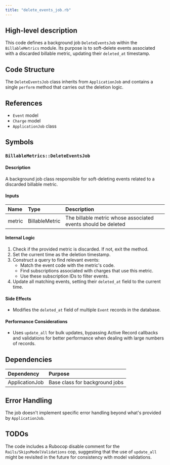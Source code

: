 ```yaml
---
title: "delete_events_job.rb"
---
```


## High-level description
This code defines a background job `DeleteEventsJob` within the `BillableMetrics` module. Its purpose is to soft-delete events associated with a discarded billable metric, updating their `deleted_at` timestamp.

## Code Structure
The `DeleteEventsJob` class inherits from `ApplicationJob` and contains a single `perform` method that carries out the deletion logic.

## References
- `Event` model
- `Charge` model
- `ApplicationJob` class

## Symbols

### `BillableMetrics::DeleteEventsJob`
#### Description
A background job class responsible for soft-deleting events related to a discarded billable metric.

#### Inputs
| Name | Type | Description |
|:-----|:-----|:------------|
| metric | BillableMetric | The billable metric whose associated events should be deleted |

#### Internal Logic
1. Check if the provided metric is discarded. If not, exit the method.
2. Set the current time as the deletion timestamp.
3. Construct a query to find relevant events:
   - Match the event code with the metric's code.
   - Find subscriptions associated with charges that use this metric.
   - Use these subscription IDs to filter events.
4. Update all matching events, setting their `deleted_at` field to the current time.

#### Side Effects
- Modifies the `deleted_at` field of multiple `Event` records in the database.

#### Performance Considerations
- Uses `update_all` for bulk updates, bypassing Active Record callbacks and validations for better performance when dealing with large numbers of records.

## Dependencies
| Dependency | Purpose |
|:-----------|:--------|
| ApplicationJob | Base class for background jobs |

## Error Handling
The job doesn't implement specific error handling beyond what's provided by `ApplicationJob`.

## TODOs
The code includes a Rubocop disable comment for the `Rails/SkipsModelValidations` cop, suggesting that the use of `update_all` might be revisited in the future for consistency with model validations.